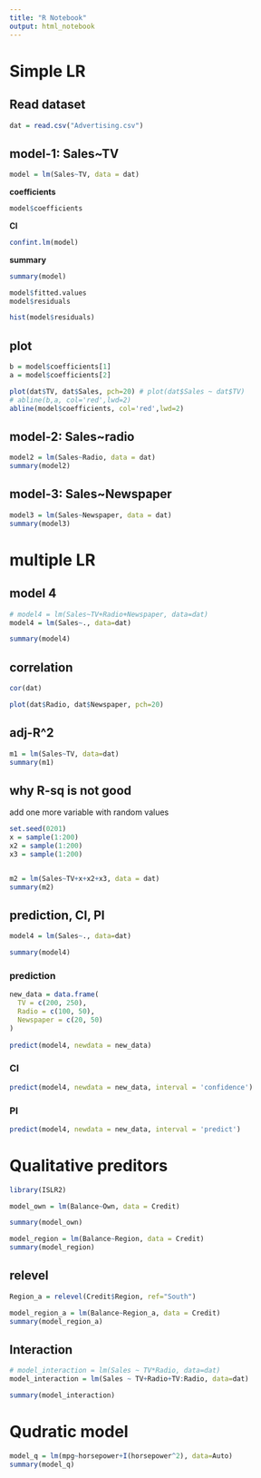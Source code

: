 ---
title: "R Notebook"
output: html_notebook
---

# Simple LR
## Read dataset

```{r}
dat = read.csv("Advertising.csv")

```

## model-1: Sales~TV
```{r}
model = lm(Sales~TV, data = dat)
```

**coefficients**
```{r}
model$coefficients
```
**CI**
```{r}
confint.lm(model)
```
**summary**
```{r}
summary(model)
```

```{r}
model$fitted.values
model$residuals

hist(model$residuals)
```
## plot
```{r}
b = model$coefficients[1]
a = model$coefficients[2]

plot(dat$TV, dat$Sales, pch=20) # plot(dat$Sales ~ dat$TV)
# abline(b,a, col='red',lwd=2)
abline(model$coefficients, col='red',lwd=2)
```

## model-2: Sales~radio
```{r}
model2 = lm(Sales~Radio, data = dat)
summary(model2)
```

## model-3: Sales~Newspaper
```{r}
model3 = lm(Sales~Newspaper, data = dat)
summary(model3)
```
# multiple LR
## model 4
```{r}

# model4 = lm(Sales~TV+Radio+Newspaper, data=dat)
model4 = lm(Sales~., data=dat)

summary(model4)
```
## correlation
```{r}
cor(dat)
```


```{r}
plot(dat$Radio, dat$Newspaper, pch=20)
```

## adj-R^2
```{r}
m1 = lm(Sales~TV, data=dat)
summary(m1)
```

## why R-sq is not good
add one more variable with random values

```{r}
set.seed(0201)
x = sample(1:200)
x2 = sample(1:200)
x3 = sample(1:200)


m2 = lm(Sales~TV+x+x2+x3, data = dat)
summary(m2)
```
## prediction, CI, PI
```{r}

model4 = lm(Sales~., data=dat)

summary(model4)

```

### prediction
```{r}
new_data = data.frame(
  TV = c(200, 250),
  Radio = c(100, 50),
  Newspaper = c(20, 50)
)
  
predict(model4, newdata = new_data)
```
### CI
```{r}
predict(model4, newdata = new_data, interval = 'confidence')
```
### PI
```{r}
predict(model4, newdata = new_data, interval = 'predict')
```

# Qualitative preditors

```{r}
library(ISLR2)

model_own = lm(Balance~Own, data = Credit)

summary(model_own)

```
```{r}
model_region = lm(Balance~Region, data = Credit)
summary(model_region)
```

## relevel
```{r}
Region_a = relevel(Credit$Region, ref="South")

model_region_a = lm(Balance~Region_a, data = Credit)
summary(model_region_a)
```
## Interaction
```{r}
# model_interaction = lm(Sales ~ TV*Radio, data=dat)
model_interaction = lm(Sales ~ TV+Radio+TV:Radio, data=dat)

summary(model_interaction)
```
# Qudratic model
```{r}
model_q = lm(mpg~horsepower+I(horsepower^2), data=Auto)
summary(model_q)
```












